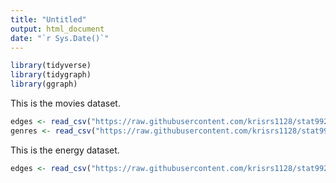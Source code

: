 ```yaml
---
title: "Untitled"
output: html_document
date: "`r Sys.Date()`"
---
```


```r
library(tidyverse)
library(tidygraph)
library(ggraph)
```

This is the movies dataset.

```r
edges <- read_csv("https://raw.githubusercontent.com/krisrs1128/stat992_f23/main/activities/week9/movie_links.csv")
genres <- read_csv("https://raw.githubusercontent.com/krisrs1128/stat992_f23/main/activities/week9/genres.csv")
```


This is the energy dataset.

```r
edges <- read_csv("https://raw.githubusercontent.com/krisrs1128/stat992_f23/main/activities/week9/energy.csv")
```
